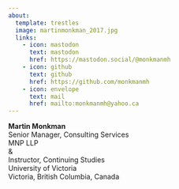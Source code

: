 ```yaml
---
about:
  template: trestles
  image: martinmonkman_2017.jpg
  links:
    - icon: mastodon
      text: mastodon
      href: https://mastodon.social/@monkmanmh
    - icon: github
      text: github
      href: https://github.com/monkmanmh
    - icon: envelope
      text: mail
      href: mailto:monkmanmh@yahoo.ca
---
```


**Martin Monkman**<br>
Senior Manager, Consulting Services<br>
MNP LLP<br>
&<br>
Instructor, Continuing Studies<br>
University of Victoria<br>
Victoria, British Columbia, Canada

